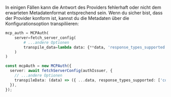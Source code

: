 
In einigen Fällen kann die Antwort des Providers fehlerhaft oder nicht dem erwarteten Metadatenformat entsprechend sein. Wenn du sicher bist, dass der Provider konform ist, kannst du die Metadaten über die Konfigurationsoption transpiliieren:

<Tabs groupId="sdk">
<TabItem value="python" label="Python">

```python
mcp_auth = MCPAuth(
    server=fetch_server_config(
        # ...andere Optionen
        transpile_data=lambda data: {**data, 'response_types_supported': ['code']} # [!code highlight]
    )
)
```

</TabItem>
<TabItem value="node" label="Node.js">

```ts
const mcpAuth = new MCPAuth({
  server: await fetchServerConfig(authIssuer, {
    // ...andere Optionen
    transpileData: (data) => ({ ...data, response_types_supported: ['code'] }), // [!code highlight]
  }),
});
```

</TabItem>
</Tabs>
